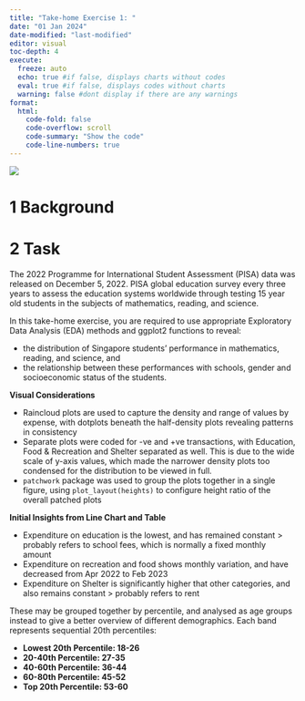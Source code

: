 ```yaml
---
title: "Take-home Exercise 1: "
date: "01 Jan 2024"
date-modified: "last-modified"
editor: visual
toc-depth: 4
execute:
  freeze: auto
  echo: true #if false, displays charts without codes
  eval: true #if false, displays codes without charts
  warning: false #dont display if there are any warnings
format: 
  html:
    code-fold: false
    code-overflow: scroll
    code-summary: "Show the code"
    code-line-numbers: true
---
```


![](images/placeholder.PNG){fig-align="center"}

# 1 Background

# 2 Task

The 2022 Programme for International Student Assessment (PISA) data was released on December 5, 2022. PISA global education survey every three years to assess the education systems worldwide through testing 15 year old students in the subjects of mathematics, reading, and science.

In this take-home exercise, you are required to use appropriate Exploratory Data Analysis (EDA) methods and ggplot2 functions to reveal:

-   the distribution of Singapore students' performance in mathematics, reading, and science, and
-   the relationship between these performances with schools, gender and socioeconomic status of the students.

::: {.chatterbox .chatter data-latex="chatter"}
**Visual Considerations**

-   Raincloud plots are used to capture the density and range of values by expense, with dotplots beneath the half-density plots revealing patterns in consistency\
-   Separate plots were coded for -ve and +ve transactions, with Education, Food & Recreation and Shelter separated as well. This is due to the wide scale of y-axis values, which made the narrower density plots too condensed for the distribution to be viewed in full.\
-   `patchwork` package was used to group the plots together in a single figure, using `plot_layout(heights)` to configure height ratio of the overall patched plots
:::

::: {.brainbox .brain data-latex="brain"}
**Initial Insights from Line Chart and Table**

-   Expenditure on education is the lowest, and has remained constant \> probably refers to school fees, which is normally a fixed monthly amount
-   Expenditure on recreation and food shows monthly variation, and have decreased from Apr 2022 to Feb 2023
-   Expenditure on Shelter is significantly higher that other categories, and also remains constant \> probably refers to rent
:::

::: {.thunderbox .thunder data-latex="thunder"}
These may be grouped together by percentile, and analysed as age groups instead to give a better overview of different demographics. Each band represents sequential 20th percentiles:

-   **Lowest 20th Percentile: 18-26**
-   **20-40th Percentile: 27-35**
-   **40-60th Percentile: 36-44**
-   **60-80th Percentile: 45-52**
-   **Top 20th Percentile: 53-60**
:::
